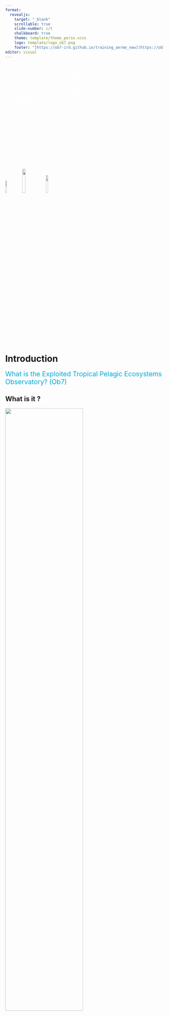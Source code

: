 ```yaml
---
format: 
  revealjs:
    target: "_blank"
    scrollable: true
    slide-number: c/t
    chalkboard: true 
    theme: template/theme_perso.scss
    logo: template/logo_ob7.png
    footer: "[https://ob7-ird.github.io/training_aerme_new](https://ob7-ird.github.io/training_aerme_new)"
editor: visual
---
```


#  {background-image="images/front_page.png"}

[Tropical Tuna Fisheries]{style="color:#ffffff; font-size: 2em"}

[From data to management measures, a challenge for sustainable exploitation]{style="color:#ffffff; font-size: 1.80em"} <br/> <br/> <br/> <br/> [Océane Bouhineau (oceane.bouhineau\@ird.fr)]{style="color:#ffffff; font-size: 0.75em"} <br/> [Mathieu Depetris (mathieu.depetris\@ird.fr)]{style="color:#ffffff; font-size: 0.75em"} <br/> [Antoine Duparc (antoine.duparc\@ird.fr)]{style="color:#ffffff; font-size: 0.75em"} <br/> [Théotime Fily (theotime.fily\@ird.fr)]{style="color:#ffffff; font-size: 0.75em"} <br/> [Clara Lerebourg (clara.lerebourg\@ird.fr)]{style="color:#ffffff; font-size: 0.75em"} <br/> [Esther Mollier (esther.mollier\@ird.fr)]{style="color:#ffffff; font-size: 0.75em"} <br/> <br/> <br/> <br/> [© FADIO / IRD - Ifremer]{style="color:#ffffff; font-size: 0.4em"}

![](images/logo_obs7_pg.png){.absolute top="600" right="200" width="10%"} ![](images/logo_ird.png){.absolute top="620" right="-100" width="14%"} ![](images/logo_marbec.png){.absolute top="605" right="50" width="12%"}

# Introduction

[What is the Exploited Tropical Pelagic Ecosystems Observatory? (Ob7)]{style="color:#00a9d6; font-size: 1.5em"}

## What is it ? {auto-animate="true"}

![](images/logo_ob7.png){width="70%"}

## What is it ? {auto-animate="true"}

::: columns
::: {.column width="50%"}
<br/> <br/> ![](images/logo_ob7.png){width="90%"}
:::

::: {.column width="50%"}
:::
:::

## What is it ?

::: columns
::: {.column width="50%"}
<br/> <br/> ![](images/logo_ob7_2.png){width="90%"}
:::

::: {.column width="50%"}
<br/> The Observatory : <br/> <br/> - is a [**set of resources**]{style="color:#9a1c1f"} (human and material) under the umbrella of the [**French National Research Institute for Sustainable Development**]{style="color:#9a1c1f"} (IRD). <br/> <br/> - under the responsability of [**Julien Lebranchu**]{style="color:#9a1c1f"} (julien.lebranchu\@ird.fr) coeur avec les doigts.
:::
:::

## What is it ?

::: columns
::: {.column width="50%"}
<br/> <br/> ![](images/logo_ob7_3.png){width="90%"}
:::

::: {.column width="50%"}
of [**exploited ressources**]{style="color:#9a1c1f"}

![](images/exploited_species.jpg)
:::
:::

## What is it ?

::: columns
::: {.column width="50%"}
<br/> <br/> ![](images/logo_ob7_4.png){width="90%"}
:::

::: {.column width="50%"}
focused on a [**tropical**]{style="color:#9a1c1f"}

![](images/zones_climatiques.png)
:::
:::

## What is it ?

::: columns
::: {.column width="50%"}
<br/> <br/> ![](images/logo_ob7_5.png){width="90%"}
:::

::: {.column width="50%"}
and [**pelagic**]{style="color:#9a1c1f"} area

![](images/zonage_ocean.jpg)
:::
:::

## Why do we need this kind of structure?

::: columns
::: {.column width="70%"}
-   Each country exploiting fisheries resources must declare its activities (capacity, effort and capture)

-   To who ?

    -   [**European Commission**]{style="color:#9a1c1f"} to manage [**fisheries agreements**]{style="color:#9a1c1f"}
    -   [**RFMOs**]{style="color:#9a1c1f"} ([**R**]{style="color:#9a1c1f"}egional [**F**]{style="color:#9a1c1f"}isheries [**M**]{style="color:#9a1c1f"}anagement [**O**]{style="color:#9a1c1f"}rganisations): to manage [**population dynamics**]{style="color:#9a1c1f"}
:::

::: {.column width="30%"}
![](images/boat_capacity.png){.absolute top="100" left="750" width="25%"}

![](images/capture_effort.png){.absolute top="400" left="800" width="15%"}
:::
:::

## What are we focusing on? {auto-animate="true"}

### Target species and bycatch {style="color:#00a9d6; font-size: 1.5em"}

-   Major tunas
    -   Yellowfin tuna (YFT, *Thunnus albacares*) ![](images/YFT.jpg){.absolute top="125" left="585" width="30%"} <br/> <br/>
    -   Bigeye tuna (BET, *Thunnus obesus*) ![](images/BET.jpg){.absolute top="250" left="550" width="25%"} <br/> <br/>
    -   Skipjack tuna (SKJ, *Katsuwonus pelamis*) ![](images/SKJ.jpg){.absolute top="355" left="725" width="25%"} <br/> <br/>
    -   Albacore tuna (ALB, *Thunnus alalunga*) ![](images/ALB.jpg){.absolute top="495" left="550" width="35%"}

## What are we focusing on? {auto-animate="true"}

### Target species and bycatch {style="color:#00a9d6; font-size: 1.5em"}

-   Major tunas
-   Neritic tunas <br/>
    -   Bullet tuna (BLT, *Auxis rochei*) ![](images/BLT.jpg){.absolute top="205" left="480" width="25%"} <br/> <br/>
    -   Frigate tuna (FRI, *Auxis thazard*) ![](images/FRI.jpg){.absolute top="285" left="725" width="25%"} <br/> <br/>
    -   Kawakawa (KAW, *Euthynnus affinis*) ![](images/KAW.jpg){.absolute top="395" left="550" width="25%"} <br/> <br/>
    -   Atlantic bonito (BON, *Sarda sarda*) ![](images/BON.jpg){.absolute top="500" left="725" width="25%"}

## What are we focusing on? {auto-animate="true"}

### Target species and bycatch {style="color:#00a9d6; font-size: 1.5em"}

-   Major tunas
-   Neritic tunas
-   Billfish and pelagic sharks species <br/>
    -   Swordfish (SWO, *Xiphias gladius*) ![](images/SWO.jpg){.absolute top="95" left="570" width="25%"} <br/>
    -   Sailfish (SAI, *Istiophorus albicans*) ![](images/SAI.jpg){.absolute top="200" left="460" width="25%"} <br/>
    -   Blue marlin (BUM, *Makaira nigricans*) ![](images/BUM.jpg){.absolute top="305" left="650" width="25%"} <br/>
    -   Blue shark (BSH, *Prionace glauca*) ![](images/BSH.jpg){.absolute top="445" left="770" width="25%"} <br/>
    -   Oceanic whitetip shark (OCS, *Carcharhinus longimanus*) ![](images/OCS.jpg){.absolute top="535" left="785" width="25%"}

## What are we focusing on?

### Fishing gear {style="color:#00a9d6; font-size: 1.5em"}

-   Bait boats

![](images/canneur.jpg){.absolute top="100" left="345" width="65%"}

## What are we focusing on?

### Fishing gear {style="color:#00a9d6; font-size: 1.5em"}

-   Bait boats
-   Longlines

![](images/palangre.jpg){.absolute top="135" left="315" width="70%"}

## What are we focusing on?

### Fishing gear {style="color:#00a9d6; font-size: 1.5em"}

-   Bait boats
-   Longlines
-   Purse seiners

![](images/seiners.jpg){.absolute top="120" left="290" width="70%"}

## What are we focusing on? {auto-animate="true"}

### Purse seine school type {style="color:#00a9d6; font-size: 1.5em"}

::: columns
::: {.column width="50%"}
-   Free school
:::

::: {.column width="50%"}
:::
:::

![](images/free_school.jpg){.absolute top="220" left="200" width="60%"}

## What are we focusing on? {auto-animate="true"}

### Purse seine school type {style="color:#00a9d6; font-size: 1.5em"}

::: columns
::: {.column width="50%"}
-   Free school

![](images/free_school.jpg){.absolute top="300" left="00" width="50%"}
:::

::: {.column width="50%"}
-   FOBs: [**F**]{style="color:#9a1c1f"}loating [**OB**]{style="color:#9a1c1f"}jects
    -   [**natural**]{style="color:#9a1c1f"}

![](images/dcp_natural.jpg){.absolute top="300" left="540" width="48%"}
:::
:::

## What are we focusing on?

### Purse seine school type {style="color:#00a9d6; font-size: 1.5em"}

::: columns
::: {.column width="50%"}
![](images/radeau.jpg){.absolute top="150" left="10" width="38%"}
:::

::: {.column width="50%"}
-   FOBs: [**F**]{style="color:#9a1c1f"}loating [**OB**]{style="color:#9a1c1f"}jects
    -   [**artificial**]{style="color:#9a1c1f"}

![](images/dcp_artificial.jpg){.absolute top="312" left="450" width="45%"}
:::
:::

# The information system

[Around 4 axes]{style="color:#00a9d6; font-size: 1.5em"}

## The information system

![](images/si_ob7_en_1.png){.absolute left="175" top="55" width="75%"}

<br> <br> <br> <br> <br> <br> <br> <br> <br> <br> <br> <br> [**Collection**]{style="color:#9a1c1f"}: recovery of declarative data (logbook for example), sampling, fleet characteristics, etc.

## The information system

![](images/si_ob7_en_2.png){.absolute left="175" top="55" width="75%"}

<br> <br> <br> <br> <br> <br> <br> <br> <br> <br> <br> <br> [**Storage**]{style="color:#9a1c1f"}: management in databases and administration of these databases

## The information system

![](images/si_ob7_en_3.png){.absolute left="175" top="55" width="75%"}

<br> <br> <br> <br> <br> <br> <br> <br> <br> <br> <br> <br> [**Treatment**]{style="color:#9a1c1f"}: processes of checking/correcting data to ensure quality data with the least possible bias or specific exploitation

## The information system

![](images/si_ob7_en.png){.absolute left="175" top="55" width="75%"}

<br> <br> <br> <br> <br> <br> <br> <br> <br> <br> <br> <br> [**Sharing**]{style="color:#9a1c1f"}: expertise and coordination at several levels, for research projects, in support of stock assessments, data delivery, etc.

# Data collection

[On board and on shore sampling]{style="color:#00a9d6; font-size: 1.5em"}

## Data collection

### [Why do we need to collect these data?]{style="color:#00a9d6"}

::: columns
::: {.column width="60%"}
-   [**Compliance**]{style="color:#9a1c1f"} : Regulations from the RFMOs
-   [**Scientific purpose**]{style="color:#9a1c1f"} : Stock assessment (catches and biological parameters)
-   [**Provide quality data**]{style="color:#9a1c1f"} :
    -   Data independence: limiting conflict of interest between fishing business and regulation
    -   Minimize biases: crew estimations reported in logbook
:::

::: {.column width="25%"}
![](images/offshore_picture.png){.absolute top="200" left="700" width="30%"}
:::
:::

## Data collection

### [What do we need to collect ?]{style="color:#00a9d6"}

::: columns
::: {.column width="60%"}
-   [**Estimation catch characteristics**]{style="color:#9a1c1f"} of the purse seine fisheries (catch and effort by species, size distribution of the catch)
-   [**Region**]{style="color:#9a1c1f"}: Atlantic and Indian ocean
-   [**Sample area**]{style="color:#9a1c1f"}: ICCAT and IOTC fishing ground
-   Only [**main ports**]{style="color:#9a1c1f"} are covered (Abidjan, Dakar and Victoria)
-   [**Primary sample unit**]{style="color:#9a1c1f"}: landing
:::

::: {.column width="30%"}
![](images/offshore_picture.png){.absolute top="200" left="700" width="30%"}
:::
:::

## Data collection - On shore

### Declarative data {style="color:#00a9d6"}

::: columns
::: {.column width="40%"}
-   [**Logbooks**]{style="color:#9a1c1f"} data :
    -   fishing activities
    -   capture quantities
    -   target species
    -   buoys
-   [**Landing note**]{style="color:#9a1c1f"} informations :
    -   capture quantities
    -   target species
:::

::: {.column width="60%"}
![](images/logbook.png)
:::
:::

## Data collection - On shore

### Sampling at port {style="color:#00a9d6"}

-   Technicians during [**landings**]{style="color:#9a1c1f"} at ports
-   Individuals [**measurement**]{style="color:#9a1c1f"} and [**counting**]{style="color:#9a1c1f"}

![](images/observateur.jpg){.absolute top="285" left="205" width="58%"}

## Data collection - On board

### Sampling at sea {style="color:#00a9d6"}

-   [**On board observers**]{style="color:#9a1c1f"}
-   Priority : collection of information on [**discards**]{style="color:#9a1c1f"} and [**bycatch species**]{style="color:#9a1c1f"}

![](images/observer_coverage_ao.png){.absolute top="275" left="50" width="40%"} ![](images/observer_coverage_io.png){.absolute top="285" left="500" width="40%"}

## Data collection - On board

### [Example of bycatch]{style="color:#00a9d6"}

![](images/shark_bycatch.jpg){.absolute top="150" left="150" width="33%"} ![](images/bycatch_coryphene.jpg){.absolute top="400" left="150" width="33%"} ![](images/whale_shark_bycatch.jpg){.absolute top="150" left="550" width="36%"}

## Data collection - On board

### Sampling at sea {style="color:#00a9d6"}

-   [**On board observers**]{style="color:#9a1c1f"}
-   Correct the logbook data

![](images/control_trip_map.png){.absolute top="130" left="570" width="45%"}

# Data storage

[Information System]{style="color:#00a9d6; font-size: 1.5em"}

## Data storage

### Administration {style="color:#00a9d6"}

-   Administration of a [**database management system**]{style="color:#9a1c1f"}
    -   Design and programming operations for the collection, storage, processing and restitution
-   Ensure data quality, [**identify**]{style="color:#9a1c1f"} and [**correct**]{style="color:#9a1c1f"} errors
-   Ensure data [**security**]{style="color:#9a1c1f"} and [**integrity**]{style="color:#9a1c1f"}
-   Ensure that data confidentiality is [**respected**]{style="color:#9a1c1f"}

## Data storage

### Quality and security {style="color:#00a9d6"}

-   [**Data quality**]{style="color:#9a1c1f"} : constraints like integrity, data type, and pre/post-integration check
    -   Check the data before and after integration in the database
    -   Limit the length of the sample sizes to realistic values
    -   Check the consistency of the fishing season
-   [**Data security**]{style="color:#9a1c1f"} : protecting against catastrophic failures and intentional wrongdoing
-   [**Security measures**]{style="color:#9a1c1f"} : fault-tolerant disks, off-site backups, authentication, access rights, VPN, IP-based access control, and encryption of data exchanges.

# Data treatment

[What do we do after that ?]{style="color:#00a9d6; font-size: 1.5em"}

## Data treatment

### Databases corrections {style="color:#00a9d6"}

::: columns
::: {.column width="50%"}
[**Errors**]{style="color:#9a1c1f"} may occur, when:

-   The Excel logbook file is written by the partners

-   Copying this file into the database
:::

::: {.column width="50%"}
![](images/data_treatment_exemple.png){.absolute top="10"}
:::
:::

## Data treatment

### Databases corrections {style="color:#00a9d6"}

::: columns
::: {.column width="50%"}
[**Errors**]{style="color:#9a1c1f"} may occur, when:

-   The Excel logbook file is written by the partners, [**declarative issues**]{style="color:#9a1c1f"}

-   Copying this file into the database, [**entry issues**]{style="color:#9a1c1f"}

Tools then [**performs checks to highlight errors**]{style="color:#9a1c1f"} so that they can be checked and corrected if necessary.
:::

::: {.column width="50%"}
![](images/data_treatment_exemple_bis.png){.absolute top="10"}
:::
:::

## Data treatment

### Databases corrections {style="color:#00a9d6"}

::: columns
::: {.column width="50%"}
[**Errors**]{style="color:#9a1c1f"} may occur, when:

-   The Excel logbook file is written by the partners, [**declarative issues**]{style="color:#9a1c1f"}

-   Copying this file into the database, [**entry issues**]{style="color:#9a1c1f"}

Tools then [**performs checks to highlight errors**]{style="color:#9a1c1f"} so that they can be checked and corrected if necessary.
:::

::: {.column width="50%"}
![](images/Exemple_AkadoR.png){.absolute top="110"}
:::
:::

## Data treatment

### Databases corrections {style="color:#00a9d6"}

::: columns
::: {.column width="50%"}
[**Errors**]{style="color:#9a1c1f"} may occur, when:

-   The Excel logbook file is written by the partners, [**declarative issues**]{style="color:#9a1c1f"}

-   Copying this file into the database, [**entry issues**]{style="color:#9a1c1f"}

Tools then [**performs checks to highlight errors**]{style="color:#9a1c1f"} so that they can be checked and corrected if necessary.
:::

::: {.column width="50%"}
![](images/Exemple_AkadoR_bis.png){.absolute top="110"}
:::
:::

## Data treatment

### [Tropical Tuna Treament (T3)]{style="color:#00a9d6"}

![](images/t3_treatment.png){.absolute top="150" left="100"}

## Data treatment

### [Tropical Tuna Treament (T3)]{style="color:#00a9d6"}

![](images/t3_treatment.png){.absolute top="150" left="100"} <br> <br> <br> <br> <br> <br><br>

-   [**Ajust**]{style="color:#9a1c1f"} catches to landing weight.
-   Define [**homogenous strata**]{style="color:#9a1c1f"} and [**standardize**]{style="color:#9a1c1f"} measurement.
-   [**Assess the species composition**]{style="color:#9a1c1f"} and size distribution.
-   [**Allocate**]{style="color:#9a1c1f"} the sample species composition to the set level.

## Data treatment

### [Indicators examples]{style="color:#00a9d6"}

::: columns
::: {.column width="33.3%"}
Estimated total catch <br/> <br/> ![](images/estimated_total_catch.png){.absolute top="250" left="0" width="28%"}
:::

::: {.column width="37.3%"}
Estimated catch and effort ![](images/estimated_catch_effort.png){.absolute top="250" left="355" width="30%"}
:::

::: {.column width="29.3%"}
Fishing capacity ![](images/fishing_capacity_ind_80.png){.absolute top="240" left="730" width="30%"}
:::
:::

# Data sharing

[Coordination, expertise, and working groups]{style="color:#00a9d6; font-size: 1.5em"}

## Data deliveries

### [Data calls]{style="color:#00a9d6"}

-   For diverse projects (research, internships ...)
-   For the [**DGAMPA**]{style="color:#9a1c1f"} (Direction Générale des Affaires Maritimes, de la Pêche et de l'Aquaculture)
    -   For [**France**]{style="color:#9a1c1f"} (National Work Plan ...)
    -   For the European Union (Fisheries Dependent Information, ...)
-   For [**RFMOs**]{style="color:#9a1c1f"}
    -   Delivery of [**transversal variables**]{style="color:#9a1c1f"}
    -   Specific formats

## Expertise

### [RFMO working groups]{style="color:#00a9d6"}

-   The [**I**]{style="color:#9a1c1f"}nternational [**C**]{style="color:#9a1c1f"}ommission for the [**C**]{style="color:#9a1c1f"}onservation of [**A**]{style="color:#9a1c1f"}tlantic [**T**]{style="color:#9a1c1f"}unas ![](images/iccat_logo.jpg){.absolute top="150" left="915" width="8%"} <br/> <br/>
-   The [**I**]{style="color:#9a1c1f"}ndian [**O**]{style="color:#9a1c1f"}cean [**T**]{style="color:#9a1c1f"}una [**C**]{style="color:#9a1c1f"}ommission ![](images/iotc_logo.png){.absolute top="230" left="500" width="8%"} <br/> <br/>
-   To simplify, [**3 levels of actions**]{style="color:#9a1c1f"}:
    -   The Working Groups
    -   The Scientific Committee
    -   The Commission ![](images/commission_iccat.jpg){.absolute top="375" left="500" width="45%"}

## RFMOs areas of interest? {.smaller}

### [For large pelagics, 4 RFMOs]{style="color:#00a9d6"}

::: columns
::: {.column width="80%"}
![](images/rfmo_area.png){width="80%"}
:::

::: {.column width="20%"}
The [**I**]{style="color:#9a1c1f"}nternational [**C**]{style="color:#9a1c1f"}ommission for the [**C**]{style="color:#9a1c1f"}onservation of [**A**]{style="color:#9a1c1f"}tlantic [**T**]{style="color:#9a1c1f"}unas ![](images/iccat_logo.jpg){.absolute top="150" left="730" width="8%"} <br/> <br/> The [**I**]{style="color:#9a1c1f"}ndian [**O**]{style="color:#9a1c1f"}cean [**T**]{style="color:#9a1c1f"}una [**C**]{style="color:#9a1c1f"}ommission ![](images/iotc_logo.png){.absolute top="250" left="730" width="8%"} <br/> <br/> [**I**]{style="color:#9a1c1f"}nter- [**A**]{style="color:#9a1c1f"}merican [**T**]{style="color:#9a1c1f"}ropical [**T**]{style="color:#9a1c1f"}una [**C**]{style="color:#9a1c1f"}ommission ![](images/iattc.png){.absolute top="380" left="730" width="8%"} <br/> <br/> The [**W**]{style="color:#9a1c1f"}estern and [**C**]{style="color:#9a1c1f"}entral [**P**]{style="color:#9a1c1f"}acific [**F**]{style="color:#9a1c1f"}isheries [**C**]{style="color:#9a1c1f"}ommission ![](images/wcpfc.png){.absolute top="470" left="730" width="8%"}
:::
:::

## Coordination

### [At European Union scale]{style="color:#00a9d6"}

-   [**R**]{style="color:#9a1c1f"}egional [**C**]{style="color:#9a1c1f"}oordination [**G**]{style="color:#9a1c1f"}roups
    -   [**Main hub**]{style="color:#9a1c1f"} for regional coordination and cooperation
    -   Composed of experts appointed by Member States (e.g. MS' national correspondents and EU Commission).
    -   [**Continuous**]{style="color:#9a1c1f"} process
    -   Ob7 is involve in the RCG Large Pelagics<br/> [(https://www.fisheries-rcg.eu/rcg-lp/)](https://www.fisheries-rcg.eu/rcg-lp/){target="_blank"}
-   Aim: to move from a [**"national"**]{style="color:#9a1c1f"} to a [**"regional"**]{style="color:#9a1c1f"} level.

![](images/rcg_lp.png){.absolute top="350" left="700" width="30%"}

## One specific characteristic

### [Focus on the EU]{style="color:#00a9d6"}

::: columns
::: {.column width="70%"}
-   Each entity negotiates [**on its side**]{style="color:#9a1c1f"} and is responsible for providing data
-   The EU :
    -   [**coordinates**]{style="color:#9a1c1f"} all these tasks (for [**RFMOs**]{style="color:#9a1c1f"})
    -   [**guarantees**]{style="color:#9a1c1f"} the monitoring of the fishing quota(s) by European fishermen
    -   gives more [**impact**]{style="color:#9a1c1f"} on the international scene
:::

::: {.column width="30%"}
![](images/dgampa.jpg){.absolute top="150" left="925" width="10%"} ![](images/france.png){.absolute top="170" left="800" width="10%"} ![](images/dgmare.png){.absolute top="300" left="925" width="10%"} ![](images/dcf.png){.absolute top="300" left="800" width="10%"} ![](images/iotc_logo.png){.absolute top="410" left="865" width="10%"}
:::
:::

## Research support

### [Projects]{style="color:#00a9d6"}

::: columns
::: {.column width="70%"}
-   Project FISHN'CO: Strengthening EU-MAP data collection by developing Regional Work Plans for the Regional Coordination Groups (RCG) NA NS & EA, Baltic and Large Pelagics and Economics Issues.<br/> [https://www.fisheries-rcg.eu/fishnco/](https://www.fisheries-rcg.eu/fishnco/){target="_blank"}
-   Project SECWEB: Developing mechanisms to support the planning and execution of administrative tasks and the branding and online visibility of the Regional Coordination Groups (RCGs), with the aim to establish a long-term supportive structure (SECWEB).<br/> [https://www.fisheries-rcg.eu/secweb/](https://www.fisheries-rcg.eu/secweb/){target="_blank"}
:::

::: {.column width="30%"}
![](images/fishnco.png){.absolute top="230" left="800" width="23%"} ![](images/secweb.png){.absolute top="415" left="800" width="23%"}
:::
:::

## Other topics

### [Development of a regional database for large pelagics]{style="color:#00a9d6"}

-   [**R**]{style="color:#9a1c1f"}egional [**D**]{style="color:#9a1c1f"}atabase & [**E**]{style="color:#9a1c1f"}stimation [**S**]{style="color:#9a1c1f"}ystem (RDBES, [https://sboxrdbes.ices.dk/](https://sboxrdbes.ices.dk/#/){target="_blank"})

-   Regional database for the Mediterranean and Black Seas ([**Med&BS RDBFIS**]{style="color:#9a1c1f"}, [https://medbsrdb.eu/](https://medbsrdb.eu/){target="_blank"})

![](images/rdbes.png){.absolute top="325" left="200" width="60%"}

## To summarise {.smaller}

-   The Exploited Tropical Pelagic Ecosystems Observatory is a set of resources, [**humans**]{style="color:#9a1c1f"} and [**materials**]{style="color:#9a1c1f"}, under the umbrella of the French IRD
-   Its aims are to [**collecting**]{style="color:#9a1c1f"}, [**storing**]{style="color:#9a1c1f"}, [**processing**]{style="color:#9a1c1f"} and [**sharing**]{style="color:#9a1c1f"} data focusing on the French tuna fisheries in the Atlantic and Indian Oceans
-   Furthermore, he provides support and expertise among the [**RFMO**]{style="color:#9a1c1f"}s ([**R**]{style="color:#9a1c1f"}egional [**F**]{style="color:#9a1c1f"}isheries [**M**]{style="color:#9a1c1f"}anagement [**O**]{style="color:#9a1c1f"}rganisations) and [**partners**]{style="color:#9a1c1f"} (Spanish Institute of Oceanography, Seychelles Fishing Authority, ...)

![](images/iccat_logo.jpg){.absolute top="400" left="50" width="15%"} ![](images/iotc_logo.png){.absolute top="400" left="350" width="11%"} ![](images/ieo_logo.png){.absolute top="400" left="600" width="14%"} ![](images/logo_sfa.png){.absolute top="400" left="850" width="18%"}

##  {background-image="images/end_page.png"}

<br/> <br/> [Thank you for your attention, <br/> do you have any questions?]{style="color:#ffffff; font-size: 2.5em"}

![](images/logo_obs7_pg.png){.absolute top="510" width="10%"} ![](images/logo_marbec.png){.absolute top="515" left="150" width="12%"} ![](images/logo_ird.png){.absolute top="530" left="300" width="14%"} <br/> <br/> <br/> <br/> <br/> <br/> <br/> <br/> [© FADIO / IRD - Ifremer]{style="color:#ffffff; font-size: 0.4em"}
